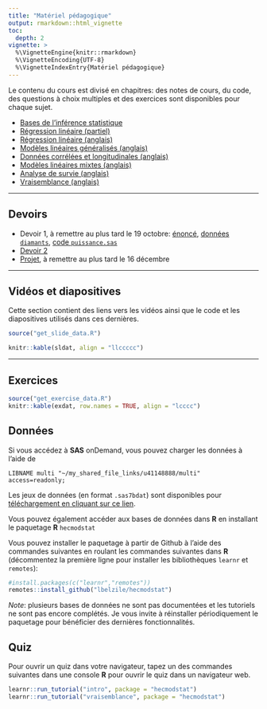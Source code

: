 ```yaml
---
title: "Matériel pédagogique"
output: rmarkdown::html_vignette
toc:
  depth: 2
vignette: >
  %\VignetteEngine{knitr::rmarkdown}
  %\VignetteEncoding{UTF-8}
  %\VignetteIndexEntry{Matériel pédagogique}
---
```



Le contenu du cours est divisé en chapitres: des notes de cours, du code, des questions à choix multiples et des exercices sont disponibles pour chaque sujet.

- [Bases de l'inférence statistique](https://lbelzile.github.io/math60604/intro.html)
- [Régression linéaire (partiel)](https://lbelzile.github.io/math60604/regression-lineaire.html)
- [Régression linéaire (anglais)](https://lbelzile.github.io/math60604a/linear-regression.html)
- [Modèles linéaires généralisés (anglais)](https://lbelzile.github.io/math60604a/generalized-linear-models.html)
- [Données corrélées et longitudinales (anglais)](https://lbelzile.github.io/math60604a/correlated-longitudinal-data.html)
- [Modèles linéaires mixtes (anglais)](https://lbelzile.github.io/math60604a/linear-mixed-models.html)
- [Analyse de survie (anglais)](https://lbelzile.github.io/math60604a/survival.html)
- [Vraisemblance (anglais)](https://lbelzile.github.io/math60604a/likelihood.html)

<!-- - [Modèles linéaires généralisés](https://lbelzile.github.io/math60604/modeles-lineaires-generalises.html) -->
<!-- - [Données corrélées et longitudinales](https://lbelzile.github.io/math60604/donnees-correlees-longitudinales.html) -->
<!-- - [Modèles linéaires mixtes](https://lbelzile.github.io/math60604/modeles-lineaires-mixtes.html) -->
<!-- - [Analyse de survie](https://lbelzile.github.io/math60604/survie.html) -->
<!-- - [Vraisemblance](https://lbelzile.github.io/math60604/vraisemblance.html) -->

---

## Devoirs

- Devoir 1, à remettre au plus tard le 19 octobre: [énoncé](https://raw.githubusercontent.com/lbelzile/modstat/master/devoirs/MATH60604-Devoir1.pdf), [données `diamants`](https://raw.githubusercontent.com/lbelzile/modstat/master/datasets/diamants.sas7bdat), [code `puissance.sas`](https://raw.githubusercontent.com/lbelzile/modstat/master/devoirs/puissance.sas)
- [Devoir 2](https://raw.githubusercontent.com/lbelzile/modstat/master/devoirs/MATH60604-Devoir2.pdf)
- [Projet](https://raw.githubusercontent.com/lbelzile/modstat/master/devoirs/MATH60604_projet.pdf), à remettre au plus tard le 16 décembre

---

## Vidéos et diapositives

Cette section contient des liens vers les vidéos ainsi que le code et les diapositives utilisés dans ces dernières.

```r
source("get_slide_data.R")

knitr::kable(sldat, align = "llccccc")
```

---

## Exercices

```r
source("get_exercise_data.R")
knitr::kable(exdat, row.names = TRUE, align = "lcccc")
```

## Données

Si vous accédez à **SAS** onDemand, vous pouvez charger les données à l'aide de 
```sas
LIBNAME multi "~/my_shared_file_links/u41148888/multi" access=readonly;
```

Les jeux de données (en format `.sas7bdat`) sont disponibles pour [téléchargement en cliquant sur ce lien](https://raw.githubusercontent.com/lbelzile/modstat/master/datasets/MATH60604_SAS_donnees.zip).

Vous pouvez également accéder aux bases de données dans **R** en installant le paquetage **R** `hecmodstat`

Vous pouvez installer le paquetage à partir de Github à l'aide des commandes suivantes en roulant les commandes suivantes dans **R** (décommentez la première ligne pour installer les bibliothèques `learnr` et `remotes`):
```r
#install.packages(c("learnr","remotes"))
remotes::install_github("lbelzile/hecmodstat")
```

*Note*: plusieurs bases de données ne sont pas documentées et les tutoriels ne sont pas encore complétés. Je vous invite à réinstaller périodiquement le paquetage pour bénéficier des dernières fonctionnalités.

## Quiz

Pour ouvrir un quiz dans votre navigateur, tapez un des commandes suivantes dans une console **R** pour ouvrir le quiz dans un navigateur web.
```r
learnr::run_tutorial("intro", package = "hecmodstat")
learnr::run_tutorial("vraisemblance", package = "hecmodstat")
```


